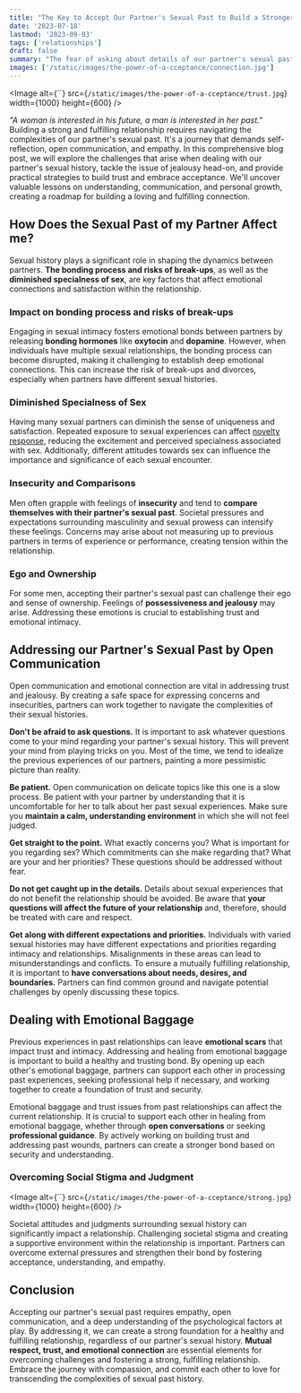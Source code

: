 ```yaml
---
title: "The Key to Accept Our Partner's Sexual Past to Build a Stronger Relationship"
date: '2023-07-18'
lastmod: '2023-09-03'
tags: ['relationships']
draft: false
summary: "The fear of asking about details of our partner's sexual past history can fill our relationship with insecurities and false expectations. In this blog post, we explore how to build a stronger relationship by working on insecurity, comparison, and expectations through the power of open communication."
images: ['/static/images/the-power-of-a-cceptance/connection.jpg']
---
```


<Image
    alt={``}
    src={`/static/images/the-power-of-a-cceptance/trust.jpg`}
    width={1000}
    height={600}
/>

_"A woman is interested in his future, a man is interested in her past."_ Building a strong and fulfilling relationship requires navigating the complexities of our partner's sexual past. It's a journey that demands self-reflection, open communication, and empathy. In this comprehensive blog post, we will explore the challenges that arise when dealing with our partner's sexual history, tackle the issue of jealousy head-on, and provide practical strategies to build trust and embrace acceptance. We'll uncover valuable lessons on understanding, communication, and personal growth, creating a roadmap for building a loving and fulfilling connection.

<CollapsibleTOC toc={props.toc} exclude="Introduction" />

## How Does the Sexual Past of my Partner Affect me?

Sexual history plays a significant role in shaping the dynamics between partners. **The bonding process and risks of break-ups**, as well as the **diminished specialness of sex**, are key factors that affect emotional connections and satisfaction within the relationship.

### Impact on bonding process and risks of break-ups
Engaging in sexual intimacy fosters emotional bonds between partners by releasing **bonding hormones** like **oxytocin** and **dopamine**. However, when individuals have multiple sexual relationships, the bonding process can become disrupted, making it challenging to establish deep emotional connections. This can increase the risk of break-ups and divorces, especially when partners have different sexual histories.

### Diminished Specialness of Sex
Having many sexual partners can diminish the sense of uniqueness and satisfaction. Repeated exposure to sexual experiences can affect [novelty response](https://primalbound.com/blog/exploring-novelty-response), reducing the excitement and perceived specialness associated with sex. Additionally, different attitudes towards sex can influence the importance and significance of each sexual encounter.

### Insecurity and Comparisons
Men often grapple with feelings of **insecurity** and tend to **compare themselves with their partner's sexual past**. Societal pressures and expectations surrounding masculinity and sexual prowess can intensify these feelings. Concerns may arise about not measuring up to previous partners in terms of experience or performance, creating tension within the relationship.

### Ego and Ownership
For some men, accepting their partner's sexual past can challenge their ego and sense of ownership. Feelings of **possessiveness and jealousy** may arise. Addressing these emotions is crucial to establishing trust and emotional intimacy.

## Addressing our Partner's Sexual Past by Open Communication

Open communication and emotional connection are vital in addressing trust and jealousy. By creating a safe space for expressing concerns and insecurities, partners can work together to navigate the complexities of their sexual histories. 

**Don't be afraid to ask questions.** It is important to ask whatever questions come to your mind regarding your partner's sexual history. This will prevent your mind from playing tricks on you. Most of the time, we tend to idealize the previous experiences of our partners, painting a more pessimistic picture than reality. 

**Be patient.** Open communication on delicate topics like this one is a slow process. Be patient with your partner by understanding that it is uncomfortable for her to talk about her past sexual experiences. Make sure you **maintain a calm, understanding environment** in which she will not feel judged. 

**Get straight to the point.** What exactly concerns you? What is important for you regarding sex? Which commitments can she make regarding that? What are your and her priorities? These questions should be addressed without fear. 

**Do not get caught up in the details.** Details about sexual experiences that do not benefit the relationship should be avoided. Be aware that **your questions will affect the future of your relationship** and, therefore, should be treated with care and respect. 

**Get along with different expectations and priorities.** Individuals with varied sexual histories may have different expectations and priorities regarding intimacy and relationships. Misalignments in these areas can lead to misunderstandings and conflicts. To ensure a mutually fulfilling relationship, it is important to **have conversations about needs, desires, and boundaries.** Partners can find common ground and navigate potential challenges by openly discussing these topics.

## Dealing with Emotional Baggage
Previous experiences in past relationships can leave **emotional scars** that impact trust and intimacy. Addressing and healing from emotional baggage is important to build a healthy and trusting bond. By opening up each other's emotional baggage, partners can support each other in processing past experiences, seeking professional help if necessary, and working together to create a foundation of trust and security.

Emotional baggage and trust issues from past relationships can affect the current relationship. It is crucial to support each other in healing from emotional baggage, whether through **open conversations** or seeking **professional guidance**. By actively working on building trust and addressing past wounds, partners can create a stronger bond based on security and understanding.

### Overcoming Social Stigma and Judgment

<Image
    alt={``}
    src={`/static/images/the-power-of-a-cceptance/strong.jpg`}
    width={1000}
    height={600}
/>

Societal attitudes and judgments surrounding sexual history can significantly impact a relationship. Challenging societal stigma and creating a supportive environment within the relationship is important. Partners can overcome external pressures and strengthen their bond by fostering acceptance, understanding, and empathy.

## Conclusion
Accepting our partner's sexual past requires empathy, open communication, and a deep understanding of the psychological factors at play. By addressing it, we can create a strong foundation for a healthy and fulfilling relationship, regardless of our partner's sexual history. **Mutual respect, trust, and emotional connection** are essential elements for overcoming challenges and fostering a strong, fulfilling relationship. Embrace the journey with compassion, and commit each other to love for transcending the complexities of sexual past history.
